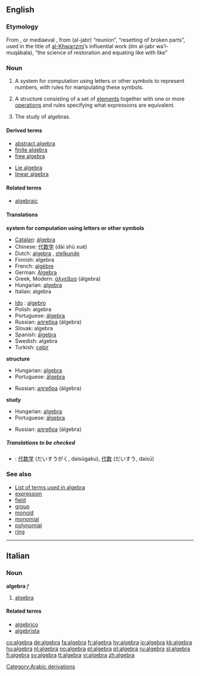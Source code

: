 {{see|Algebra|álgebra|àlgebra}}
==English==

===Etymology===
From {{It.}}, {{Sp.}} or mediaeval {{L.}}, from {{Arab.}} {{ARchar|[[جبر|الجبر]]}} (al-jabr) “reunion”, “resetting of broken parts”, used in the title of [[w:Al-Khwarizmi|al-Khwarizmi]]’s influential work {{ARchar|علم الجبر والمقابلة}} (ilm al-jabr wa’l-muqābala), “the science of restoration and equating like with like”
[[Category:Arabic derivations]]

===Noun===
{{wikipedia}}
{{en-noun|s|-}}

# {{math}} {{uncountable}} A system for computation using letters or other symbols to represent numbers, with rules for manipulating these symbols.
# {{math}} A structure consisting of a set of [[element]]s together with one or more [[operations]] and rules specifying what expressions are equivalent.
# {{math}} {{uncountable}} The study of algebras.

====Derived terms====
{{top}}
*[[abstract algebra]]
*[[finite algebra]]
*[[free algebra]]
{{mid}}
*[[Lie algebra]]
*[[linear algebra]]
{{bottom}}

====Related terms====
*[[algebraic]]

====Translations====
'''system for computation using letters or other symbols'''
{{top}}
*[[Catalan]]: [[àlgebra]] {{f}}
*Chinese: [[代数学]] (dài shù xué)
*Dutch: [[algebra#Dutch|algebra]] {{m}}, [[stelkunde]] {{f}}
*Finnish: algebra
*French: [[algèbre]] {{f}}
*German: [[Algebra]] {{f}}
*Greek, Modern: [[άλγεβρα]] (álgebra) {{f}}
*Hungarian: [[algebra]]
*Italian: algebra {{f}}
{{mid}}
*[[Ido]] : [[algebro]]
*Polish: algebra {{f}}
*Portuguese: [[álgebra]] {{f}}
*Russian: [[алгебра]] (álgebra) {{f}}
*Slovak: algebra {{f}} 
*Spanish: [[álgebra]] {{f}}
*Swedish: algebra {{c}}
*Turkish: [[cebir]] 
{{bottom}}

'''structure'''
{{top}}
*Hungarian: [[algebra]]
*Portuguese: [[álgebra]] {{f}}
{{mid}}
*Russian: [[алгебра]] (álgebra) {{f}}
{{bottom}}

'''study'''
{{top}}
*Hungarian: [[algebra]]
*Portuguese: [[álgebra]] {{f}}
{{mid}}
*Russian: [[алгебра]] (álgebra) {{f}}
{{bottom}}

=====Translations to be checked=====
<!--Remove this section once all of the translations below have been moved into the tables above.-->
{{checktrans}}
*{{ttbc|Japanese}}: [[代数学]] (だいすうがく, daisūgaku), [[代数]] (だいすう, daisū)

===See also===
*[[:Category:Algebra|List of terms used in algebra]]
*[[expression]]
*[[field]]
*[[group]]
*[[monoid]]
*[[monomial]]
*[[polynomial]]
*[[ring]]

----

==Italian==

===Noun===
'''algebra''' ''f''

# [[algebra#English|algebra]]

====Related terms====
*[[algebrico]]
*[[algebrista]]

[[co:algebra]]
[[de:algebra]]
[[fa:algebra]]
[[fr:algebra]]
[[hy:algebra]]
[[io:algebra]]
[[kk:algebra]]
[[hu:algebra]]
[[nl:algebra]]
[[no:algebra]]
[[pl:algebra]]
[[pt:algebra]]
[[ru:algebra]]
[[sl:algebra]]
[[fi:algebra]]
[[sv:algebra]]
[[tt:algebra]]
[[vi:algebra]]
[[zh:algebra]]